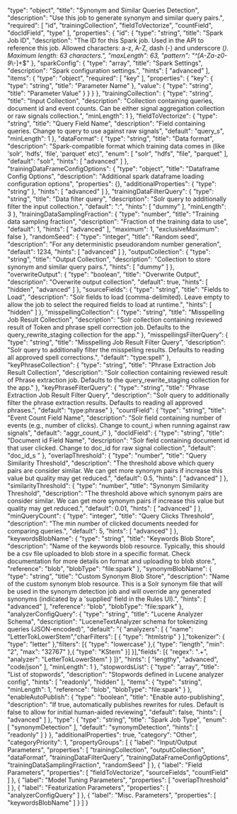  "type": "object",
  "title": "Synonym and Similar Queries Detection",
  "description": "Use this job to generate synonym and similar query pairs.",
  "required": [
    "id",
    "trainingCollection",
    "fieldToVectorize",
    "countField",
    "docIdField",
    "type"
  ],
  "properties": {
    "id": {
      "type": "string",
      "title": "Spark Job ID",
      "description": "The ID for this Spark job. Used in the API to reference this job. Allowed characters: a-z, A-Z, dash (-) and underscore (_). Maximum length: 63 characters.",
      "maxLength": 63,
      "pattern": "^[A-Za-z0-9_\\-]+$"
    },
    "sparkConfig": {
      "type": "array",
      "title": "Spark Settings",
      "description": "Spark configuration settings.",
      "hints": [
        "advanced"
      ],
      "items": {
        "type": "object",
        "required": [
          "key"
        ],
        "properties": {
          "key": {
            "type": "string",
            "title": "Parameter Name"
          },
          "value": {
            "type": "string",
            "title": "Parameter Value"
          }
        }
      }
    },
    "trainingCollection": {
      "type": "string",
      "title": "Input Collection",
      "description": "Collection containing queries, document id and event counts. Can be either signal aggregation collection or raw signals collection.",
      "minLength": 1
    },
    "fieldToVectorize": {
      "type": "string",
      "title": "Query Field Name",
      "description": "Field containing queries. Change to query to use against raw signals",
      "default": "query_s",
      "minLength": 1
    },
    "dataFormat": {
      "type": "string",
      "title": "Data format",
      "description": "Spark-compatible format which training data comes in (like 'solr', 'hdfs', 'file', 'parquet' etc)",
      "enum": [
        "solr",
        "hdfs",
        "file",
        "parquet"
      ],
      "default": "solr",
      "hints": [
        "advanced"
      ]
    },
    "trainingDataFrameConfigOptions": {
      "type": "object",
      "title": "Dataframe Config Options",
      "description": "Additional spark dataframe loading configuration options",
      "properties": {},
      "additionalProperties": {
        "type": "string"
      },
      "hints": [
        "advanced"
      ]
    },
    "trainingDataFilterQuery": {
      "type": "string",
      "title": "Data filter query",
      "description": "Solr query to additionally filter the input collection.",
      "default": "*:*",
      "hints": [
        "dummy"
      ],
      "minLength": 3
    },
    "trainingDataSamplingFraction": {
      "type": "number",
      "title": "Training data sampling fraction",
      "description": "Fraction of the training data to use",
      "default": 1,
      "hints": [
        "advanced"
      ],
      "maximum": 1,
      "exclusiveMaximum": false
    },
    "randomSeed": {
      "type": "integer",
      "title": "Random seed",
      "description": "For any deterministic pseudorandom number generation",
      "default": 1234,
      "hints": [
        "advanced"
      ]
    },
    "outputCollection": {
      "type": "string",
      "title": "Output Collection",
      "description": "Collection to store synonym and similar query pairs.",
      "hints": [
        "dummy"
      ]
    },
    "overwriteOutput": {
      "type": "boolean",
      "title": "Overwrite Output",
      "description": "Overwrite output collection",
      "default": true,
      "hints": [
        "hidden",
        "advanced"
      ]
    },
    "sourceFields": {
      "type": "string",
      "title": "Fields to Load",
      "description": "Solr fields to load (comma-delimited). Leave empty to allow the job to select the required fields to load at runtime.",
      "hints": [
        "hidden"
      ]
    },
    "misspellingCollection": {
      "type": "string",
      "title": "Misspelling Job Result Collection",
      "description": "Solr collection containing reviewed result of Token and phrase spell correction job. Defaults to the query_rewrite_staging collection for the app."
    },
    "misspellingsFilterQuery": {
      "type": "string",
      "title": "Misspelling Job Result Filter Query",
      "description": "Solr query to additionally filter the misspelling results. Defaults to reading all approved spell corrections.",
      "default": "type:spell"
    },
    "keyPhraseCollection": {
      "type": "string",
      "title": "Phrase Extraction Job Result Collection",
      "description": "Solr collection containing reviewed result of Phrase extraction job. Defaults to the query_rewrite_staging collection for the app."
    },
    "keyPhraseFilterQuery": {
      "type": "string",
      "title": "Phrase Extraction Job Result Filter Query",
      "description": "Solr query to additionally filter the phrase extraction results. Defaults to reading all approved phrases.",
      "default": "type:phrase"
    },
    "countField": {
      "type": "string",
      "title": "Event Count Field Name",
      "description": "Solr field containing number of events (e.g., number of clicks). Change to count_i when running against raw signals",
      "default": "aggr_count_i"
    },
    "docIdField": {
      "type": "string",
      "title": "Document id Field Name",
      "description": "Solr field containing document id that user clicked. Change to doc_id for raw signal collection",
      "default": "doc_id_s "
    },
    "overlapThreshold": {
      "type": "number",
      "title": "Query Similarity Threshold",
      "description": "The threshold above which query pairs are consider similar. We can get more synonym pairs if increase this value but quality may get reduced.",
      "default": 0.5,
      "hints": [
        "advanced"
      ]
    },
    "similarityThreshold": {
      "type": "number",
      "title": "Synonym Similarity Threshold",
      "description": "The threshold above which synonym pairs are consider similar. We can get more synonym pairs if increase this value but quality may get reduced.",
      "default": 0.01,
      "hints": [
        "advanced"
      ]
    },
    "minQueryCount": {
      "type": "integer",
      "title": "Query Clicks Threshold",
      "description": "The min number of clicked documents needed for comparing queries.",
      "default": 5,
      "hints": [
        "advanced"
      ]
    },
    "keywordsBlobName": {
      "type": "string",
      "title": "Keywords Blob Store",
      "description": "Name of the keywords blob resource. Typically, this should be a csv file uploaded to blob store in a specific format. Check documentation for more details on format and uploading to blob store.",
      "reference": "blob",
      "blobType": "file:spark"
    },
    "synonymBlobName": {
      "type": "string",
      "title": "Custom Synonym Blob Store",
      "description": "Name of the custom synonym blob resource. This is a Solr synonym file that will be used in the synonym detection job and will override any generated synonyms (indicated by a 'supplied' field in the Rules UI).",
      "hints": [
        "advanced"
      ],
      "reference": "blob",
      "blobType": "file:spark"
    },
    "analyzerConfigQuery": {
      "type": "string",
      "title": "Lucene Analyzer Schema",
      "description": "LuceneTextAnalyzer schema for tokenizing queries (JSON-encoded)",
      "default": "{ \"analyzers\": [ { \"name\": \"LetterTokLowerStem\",\"charFilters\": [ { \"type\": \"htmlstrip\" } ],\"tokenizer\": { \"type\": \"letter\" },\"filters\": [{ \"type\": \"lowercase\" },{ \"type\": \"length\", \"min\": \"2\", \"max\": \"32767\" },{ \"type\": \"KStem\" }] }],\"fields\": [{ \"regex\": \".+\", \"analyzer\": \"LetterTokLowerStem\" } ]}",
      "hints": [
        "lengthy",
        "advanced",
        "code/json"
      ],
      "minLength": 1
    },
    "stopwordsList": {
      "type": "array",
      "title": "List of stopwords",
      "description": "Stopwords defined in Lucene analyzer config",
      "hints": [
        "readonly",
        "hidden"
      ],
      "items": {
        "type": "string",
        "minLength": 1,
        "reference": "blob",
        "blobType": "file:spark"
      }
    },
    "enableAutoPublish": {
      "type": "boolean",
      "title": "Enable auto-publishing",
      "description": "If true, automatically publishes rewrites for rules. Default is false to allow for initial human-aided reviewing",
      "default": false,
      "hints": [
        "advanced"
      ]
    },
    "type": {
      "type": "string",
      "title": "Spark Job Type",
      "enum": [
        "synonymDetection"
      ],
      "default": "synonymDetection",
      "hints": [
        "readonly"
      ]
    }
  },
  "additionalProperties": true,
  "category": "Other",
  "categoryPriority": 1,
  "propertyGroups": [
    {
      "label": "Input/Output Parameters",
      "properties": [
        "trainingCollection",
        "outputCollection",
        "dataFormat",
        "trainingDataFilterQuery",
        "trainingDataFrameConfigOptions",
        "trainingDataSamplingFraction",
        "randomSeed"
      ]
    },
    {
      "label": "Field Parameters",
      "properties": [
        "fieldToVectorize",
        "sourceFields",
        "countField"
      ]
    },
    {
      "label": "Model Tuning Parameters",
      "properties": [
        "overlapThreshold"
      ]
    },
    {
      "label": "Featurization Parameters",
      "properties": [
        "analyzerConfigQuery"
      ]
    },
    {
      "label": "Misc. Parameters",
      "properties": [
        "keywordsBlobName"
      ]
    }
  ]
}
